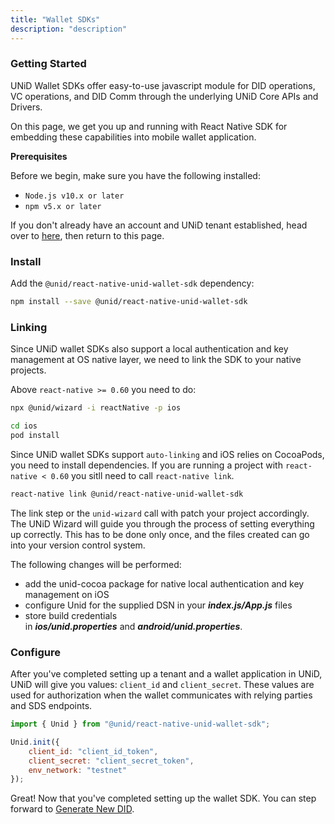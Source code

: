 ```yaml
---
title: "Wallet SDKs"
description: "description"
---
```


### Getting Started

UNiD Wallet SDKs offer easy-to-use javascript module for DID operations, VC operations, and DID Comm through the underlying UNiD Core APIs and Drivers.

On this page, we get you up and running with React Native SDK for embedding these capabilities into mobile wallet application.

**Prerequisites**

Before we begin, make sure you have the following installed:
- `Node.js v10.x or later`
- `npm v5.x or later`

If you don't already have an account and UNiD tenant established, head over to [here](https://getunid.io), then return to this page.

### Install

Add the `@unid/react-native-unid-wallet-sdk` dependency:
```bash
npm install --save @unid/react-native-unid-wallet-sdk
```

### Linking

Since UNiD wallet SDKs also support a local authentication and key management at OS native layer, we need to link the SDK to your native projects.

Above `react-native >= 0.60` you need to do:

```bash
npx @unid/wizard -i reactNative -p ios

cd ios
pod install
```
Since UNiD wallet SDKs support `auto-linking` and iOS relies on CocoaPods, you need to install dependencies.
If you are running a project with `react-native < 0.60` you sitll need to call `react-native link`.

```bash
react-native link @unid/react-native-unid-wallet-sdk
```
The link step or the `unid-wizard` call with patch your project accordingly.
The UNiD Wizard will guide you through the process of setting everything up correctly. This has to be done only once, and the files created can go into your version control system.

The following changes will be performed:

- add the unid-cocoa package for native local authentication and key management on iOS
- configure Unid for the supplied DSN in your ***index.js/App.js*** files
- store build credentials in ***ios/unid.properties*** and ***android/unid.properties***.


### Configure

After you've completed setting up a tenant and a wallet application in UNiD, UNiD will give you values: `client_id` and `client_secret`. These values are used for authorization when the wallet communicates with relying parties and SDS endpoints.

```js
import { Unid } from "@unid/react-native-unid-wallet-sdk";

Unid.init({
    client_id: "client_id_token",
    client_secret: "client_secret_token",
    env_network: "testnet"
});
```

<!-- The `unid-wizard` will try to add it to your `App.js`. -->

Great! Now that you've completed setting up the wallet SDK. You can step forward to [Generate New DID](./wallet/1-did-operation).
